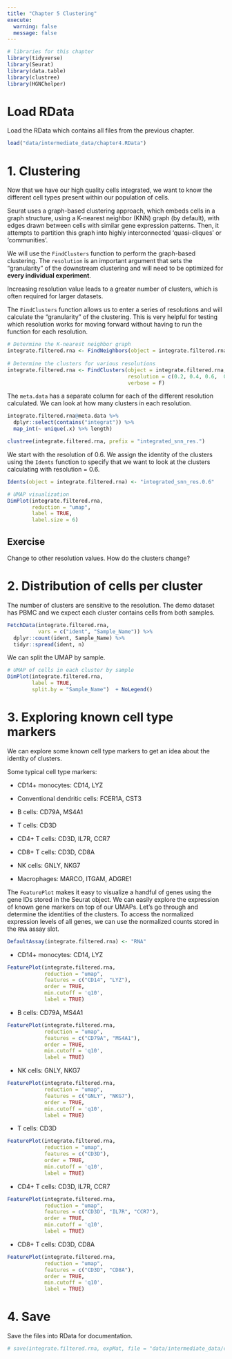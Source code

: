 ```yaml
---
title: "Chapter 5 Clustering"
execute:
  warning: false
  message: false
---
```


```r
# libraries for this chapter
library(tidyverse)
library(Seurat)
library(data.table)
library(clustree)
library(HGNChelper)
```

# Load RData

Load the RData which contains all files from the previous chapter.

```r
load("data/intermediate_data/chapter4.RData")
```

# 1. Clustering

Now that we have our high quality cells integrated, we want to know the different cell types present within our population of cells.

Seurat uses a graph-based clustering approach, which embeds cells in a graph structure, using a K-nearest neighbor (KNN) graph (by default), with edges drawn between cells with similar gene expression patterns. Then, it attempts to partition this graph into highly interconnected 'quasi-cliques' or 'communities'.

We will use the `FindClusters` function to perform the graph-based clustering. The `resolution` is an important argument that sets the "granularity" of the downstream clustering and will need to be optimized for **every individual experiment**.

::: callout-important
Increasing resolution value leads to a greater number of clusters, which is often required for larger datasets.
:::

The `FindClusters` function allows us to enter a series of resolutions and will calculate the "granularity" of the clustering. This is very helpful for testing which resolution works for moving forward without having to run the function for each resolution.

```r
# Determine the K-nearest neighbor graph
integrate.filtered.rna <- FindNeighbors(object = integrate.filtered.rna, dims = 1:10)
                                
# Determine the clusters for various resolutions                                
integrate.filtered.rna <- FindClusters(object = integrate.filtered.rna,
                                       resolution = c(0.2, 0.4, 0.6,  0.8, 1, 1.2, 1.4),
                                       verbose = F)
```

The `meta.data` has a separate column for each of the different resolution calculated. We can look at how many clusters in each resolution.

```r
integrate.filtered.rna@meta.data %>% 
  dplyr::select(contains("integrat")) %>% 
  map_int(~ unique(.x) %>% length)
```

```r
clustree(integrate.filtered.rna, prefix = "integrated_snn_res.")
```

We start with the resolution of 0.6. We assign the identity of the clusters using the `Idents` function to specify that we want to look at the clusters calculating with resolution = 0.6.

```r
Idents(object = integrate.filtered.rna) <- "integrated_snn_res.0.6"

# UMAP visualization
DimPlot(integrate.filtered.rna,
        reduction = "umap",
        label = TRUE,
        label.size = 6)
```

::: callout-note
## Exercise

Change to other resolution values. How do the clusters change?
:::

# 2. Distribution of cells per cluster

The number of clusters are sensitive to the resolution. The demo dataset has PBMC and we expect each cluster contains cells from both samples.

```r
FetchData(integrate.filtered.rna, 
          vars = c("ident", "Sample_Name")) %>%
  dplyr::count(ident, Sample_Name) %>%
  tidyr::spread(ident, n)
```

We can split the UMAP by sample.

```r
# UMAP of cells in each cluster by sample
DimPlot(integrate.filtered.rna, 
        label = TRUE, 
        split.by = "Sample_Name")  + NoLegend()
```

# 3. Exploring known cell type markers

We can explore some known cell type markers to get an idea about the identity of clusters.

Some typical cell type markers:

-   CD14+ monocytes: CD14, LYZ

-   Conventional dendritic cells: FCER1A, CST3

-   B cells: CD79A, MS4A1

-   T cells: CD3D

-   CD4+ T cells: CD3D, IL7R, CCR7

-   CD8+ T cells: CD3D, CD8A

-   NK cells: GNLY, NKG7

-   Macrophages: MARCO, ITGAM, ADGRE1

The `FeaturePlot` makes it easy to visualize a handful of genes using the gene IDs stored in the Seurat object. We can easily explore the expression of known gene markers on top of our UMAPs. Let's go through and determine the identities of the clusters. To access the normalized expression levels of all genes, we can use the normalized counts stored in the `RNA` assay slot.

```r
DefaultAssay(integrate.filtered.rna) <- "RNA"
```

-   CD14+ monocytes: CD14, LYZ

```r
FeaturePlot(integrate.filtered.rna, 
            reduction = "umap", 
            features = c("CD14", "LYZ"), 
            order = TRUE,
            min.cutoff = 'q10', 
            label = TRUE)
```

-   B cells: CD79A, MS4A1

```r
FeaturePlot(integrate.filtered.rna, 
            reduction = "umap", 
            features = c("CD79A", "MS4A1"), 
            order = TRUE,
            min.cutoff = 'q10', 
            label = TRUE)
```

-   NK cells: GNLY, NKG7

```r
FeaturePlot(integrate.filtered.rna, 
            reduction = "umap", 
            features = c("GNLY", "NKG7"), 
            order = TRUE,
            min.cutoff = 'q10', 
            label = TRUE)
```

-   T cells: CD3D

```r
FeaturePlot(integrate.filtered.rna, 
            reduction = "umap", 
            features = c("CD3D"), 
            order = TRUE,
            min.cutoff = 'q10', 
            label = TRUE)
```

-   CD4+ T cells: CD3D, IL7R, CCR7

```r
FeaturePlot(integrate.filtered.rna, 
            reduction = "umap", 
            features = c("CD3D", "IL7R", "CCR7"), 
            order = TRUE,
            min.cutoff = 'q10', 
            label = TRUE)
```

-   CD8+ T cells: CD3D, CD8A

```r
FeaturePlot(integrate.filtered.rna, 
            reduction = "umap", 
            features = c("CD3D", "CD8A"), 
            order = TRUE,
            min.cutoff = 'q10', 
            label = TRUE)
```

# 4. Save

Save the files into RData for documentation.

```r
# save(integrate.filtered.rna, expMat, file = "data/intermediate_data/chapter5.RData")
```
